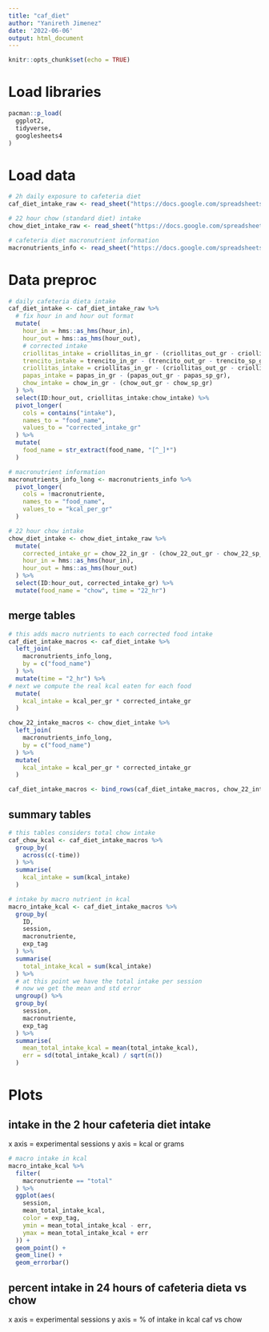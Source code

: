 ```yaml
---
title: "caf_diet"
author: "Yanireth Jimenez"
date: '2022-06-06'
output: html_document
---
```


```r
knitr::opts_chunk$set(echo = TRUE)
```

# Load libraries
```r
pacman::p_load(
  ggplot2,
  tidyverse,
  googlesheets4
)
```

# Load data

```r
# 2h daily exposure to cafeteria diet
caf_diet_intake_raw <- read_sheet("https://docs.google.com/spreadsheets/d/1yN0byHvCX7_lhpqhMryK8NE8271o19uOHm12PpkQFE0/edit#gid=96738361")

# 22 hour chow (standard diet) intake
chow_diet_intake_raw <- read_sheet("https://docs.google.com/spreadsheets/d/1LhdjUG9xIxbZ3kmRWPWzSAUHyMce2JFTy2D1mtAGqCo/edit#gid=0")

# cafeteria diet macronutrient information
macronutrients_info <- read_sheet("https://docs.google.com/spreadsheets/u/1/d/1a7jy9vIBOiPlJYsKFF4vUyEtlqqNtbe9E5ALUA1d3l8/edit?usp=drive_web&ouid=104225426026972857358")
```

# Data preproc

```r
# daily cafeteria dieta intake
caf_diet_intake <- caf_diet_intake_raw %>% 
  # fix hour in and hour out format
  mutate(
    hour_in = hms::as_hms(hour_in),
    hour_out = hms::as_hms(hour_out),
    # corrected intake
    criollitas_intake = criollitas_in_gr - (criollitas_out_gr - criollitas_sp_gr),
    trencito_intake = trencito_in_gr - (trencito_out_gr - trencito_sp_gr),
    criollitas_intake = criollitas_in_gr - (criollitas_out_gr - criollitas_sp_gr),
    papas_intake = papas_in_gr - (papas_out_gr - papas_sp_gr),
    chow_intake = chow_in_gr - (chow_out_gr - chow_sp_gr)
  ) %>% 
  select(ID:hour_out, criollitas_intake:chow_intake) %>% 
  pivot_longer(
    cols = contains("intake"),
    names_to = "food_name",
    values_to = "corrected_intake_gr"
  ) %>% 
  mutate(
    food_name = str_extract(food_name, "[^_]*")
  )

# macronutrient information
macronutrients_info_long <- macronutrients_info %>% 
  pivot_longer(
    cols = !macronutriente,
    names_to = "food_name",
    values_to = "kcal_per_gr"
  )

# 22 hour chow intake
chow_diet_intake <- chow_diet_intake_raw %>% 
  mutate(
    corrected_intake_gr = chow_22_in_gr - (chow_22_out_gr - chow_22_sp_gr),
    hour_in = hms::as_hms(hour_in),
    hour_out = hms::as_hms(hour_out)
  ) %>% 
  select(ID:hour_out, corrected_intake_gr) %>% 
  mutate(food_name = "chow", time = "22_hr")
```

## merge tables
```r
# this adds macro nutrients to each corrected food intake
caf_diet_intake_macros <- caf_diet_intake %>% 
  left_join(
    macronutrients_info_long,
    by = c("food_name")
  ) %>% 
  mutate(time = "2_hr") %>% 
# next we compute the real kcal eaten for each food
  mutate(
    kcal_intake = kcal_per_gr * corrected_intake_gr
  )

chow_22_intake_macros <- chow_diet_intake %>% 
  left_join(
    macronutrients_info_long,
    by = c("food_name")
  ) %>% 
  mutate(
    kcal_intake = kcal_per_gr * corrected_intake_gr
  )

caf_diet_intake_macros <- bind_rows(caf_diet_intake_macros, chow_22_intake_macros)
```

## summary tables
```r
# this tables considers total chow intake
caf_chow_kcal <- caf_diet_intake_macros %>% 
  group_by(
    across(c(-time))
  ) %>% 
  summarise(
    kcal_intake = sum(kcal_intake)
  )

# intake by macro nutrient in kcal
macro_intake_kcal <- caf_diet_intake_macros %>% 
  group_by(
    ID,
    session,
    macronutriente,
    exp_tag
  ) %>% 
  summarise(
    total_intake_kcal = sum(kcal_intake)
  ) %>% 
  # at this point we have the total intake per session
  # now we get the mean and std error
  ungroup() %>% 
  group_by(
    session,
    macronutriente,
    exp_tag
  ) %>% 
  summarise(
    mean_total_intake_kcal = mean(total_intake_kcal),
    err = sd(total_intake_kcal) / sqrt(n())
  )


```


# Plots

## intake in the 2 hour cafeteria diet intake

x axis = experimental sessions
y axis = kcal or grams

```r
# macro intake in kcal
macro_intake_kcal %>% 
  filter(
    macronutriente == "total"
  ) %>% 
  ggplot(aes(
    session,
    mean_total_intake_kcal,
    color = exp_tag,
    ymin = mean_total_intake_kcal - err,
    ymax = mean_total_intake_kcal + err
  )) +
  geom_point() +
  geom_line() +
  geom_errorbar()
```


## percent intake in 24 hours of cafeteria dieta vs chow

x axis = experimental sessions
y axis = % of intake in kcal caf vs chow

